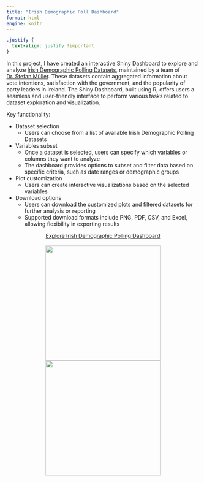 ```yaml
---
title: "Irish Demographic Poll Dashboard"
format: html
engine: knitr
---
```


```css
.justify {
  text-align: justify !important
}
```

::: justify
In this project, I have created an interactive Shiny Dashboard to explore and analyze [Irish Demographic Polling Datasets](https://github.com/Irish-Dem-Polling/datasets), maintained by a team of [Dr. Stefan Müller](https://muellerstefan.net). These datasets contain aggregated information about vote intentions, satisfaction with the government, and the popularity of party leaders in Ireland. The Shiny Dashboard, built using R, offers users a seamless and user-friendly interface to perform various tasks related to dataset exploration and visualization.

Key functionality:

-   Dataset selection
    -   Users can choose from a list of available Irish Demographic Polling Datasets
-   Variables subset
    -   Once a dataset is selected, users can specify which variables or columns they want to analyze
    -   The dashboard provides options to subset and filter data based on specific criteria, such as date ranges or demographic groups
-   Plot customization
    -   Users can create interactive visualizations based on the selected variables
-   Download options
    -   Users can download the customized plots and filtered datasets for further analysis or reporting
    -   Supported download formats include PNG, PDF, CSV, and Excel, allowing flexibility in exporting results

<center><a class="btn btn-primary" href="https://irishpoliticsdata.shinyapps.io/demographicpolling/" target="_blank">Explore Irish Demographic Polling Dashboard</a></center>
:::
<br>
<center>[![](images/irish-dem-poll-ui.png){width="300"} ![](images/irish-dem-poll.png){width="300"}](https://irishpoliticsdata.shinyapps.io/demographicpolling/){target="_blank"}</center>
